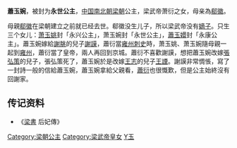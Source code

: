 {{東亞女性歷史人物
| 名稱=蕭玉婉
| 身份=[[南朝梁|梁朝]]公主
| 畫像=
| 說明=
| 姓=萧
| 名=
| 封爵=[[公主|公主]]
| 位號=
| 封號=永世公主
| 出生年=
| 逝世年=
| 諡號=
| 墳墓=
| 父親=[[萧衍|萧衍]]
| 夫=謝謨
| 夫之父=謝朓
| 母親=[[郗徽|郗徽]]
|}}
'''蕭玉婉'''，被封为'''永世公主'''，[[中国|中国]][[南北朝|南北朝]][[南朝梁|梁朝]]公主，梁武帝萧衍之女，母亲為[[郗徽|郗徽]]。

母親[[郗徽|郗徽]]在梁朝建立之前就已经去世。郗徽没生儿子，所以梁武帝没有[[嫡子|嫡子]]。只生三个女儿：[[萧玉姚|萧玉姚]]封「永兴公主」，萧玉婉封「永世公主」，[[蕭玉嬛|蕭玉嬛]]封「永康公主」。蕭玉婉嫁給[[謝朓|謝朓]]的兒子[[謝謨|謝謨]]，蕭衍當[[雍州|雍州]][[刺史|刺史]]時，萧玉姚、萧玉婉隨母親一起到[[雍州|雍州]]，蕭衍當了皇帝，兩人再回到京城。蕭衍不喜歡謝謨，想把蕭玉婉改嫁[[張弘策|張弘策]]的兒子，張弘策死了，蕭玉婉於是改嫁[[王志|王志]]的兒子[[王諲|王諲]]。謝謨非常惆悵，寫了一封詩一般的信給蕭玉婉，蕭玉婉拿給父親看，[[蕭衍|蕭衍]]也很慨歎，但是公主始終沒有回謝家。

{{Ahnentafel top}}<center>
{{ahnentafel-compact5
|boxstyle_1=background-color: #ffff00;
|boxstyle_2=background-color: #ffff40;
|boxstyle_3=background-color: #ffff80;
|boxstyle_4=background-color: #ffffC0;
|boxstyle_5=background-color: #ffffff;
|1='''永世公主蕭玉婉'''
|2='''父：'''高祖武皇帝[[蕭衍|蕭衍]]
|3='''母：'''（追尊）武德皇后[[郗徽|郗徽]]
|4='''祖父：'''（追尊）太祖文皇帝[[萧顺之|萧顺之]]
|5='''祖母：'''（追尊）文献皇后[[张尚柔|张尚柔]]
|6='''外祖父：'''金紫光禄大夫郗燁
|7='''外祖母：'''[[尋陽公主_(劉宋)|尋陽公主]]劉氏
|8='''曾祖父：'''刘宋南台治书侍御史[[萧道赐|萧道赐]]
|9=
|10='''外曾祖父：'''交州刺史[[张穆之|张穆之]]
|11='''外曾祖母：'''萧氏（萧顺之从姑）
|12='''外曾祖父：'''国子祭酒[[郗紹|郗紹]]
|13=
|14='''外曾祖父：'''宋太祖文皇帝[[劉義隆|劉義隆]]
|15=
|16='''高祖父：'''州治中从事[[萧副子|萧副子]]
|17=
|18=
|19=
|20='''外高祖父：'''濮阳太守[[张次惠|张次惠]]
|21=
|22=
|23=
|24=
|25=
|26=
|27=
|28=
|29=
|30=
|31=
}}</center>
{{ahnentafel bottom}}

== 传记资料 ==
*《[[梁書|梁書]] 后妃傳》

[[Category:梁朝公主|Category:梁朝公主]]
[[Category:梁武帝皇女|Category:梁武帝皇女]]
[[Category:蘭陵蕭氏|Y玉]]